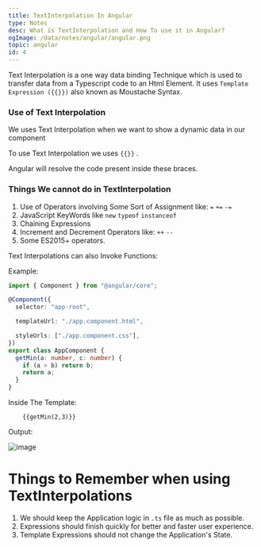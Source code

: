```yaml
---
title: TextInterpolation In Angular
type: Notes
desc: What is TextInterpolation and How To use it in Angular?
ogImage: /data/notes/angular/angular.png
topic: angular
id: 4
---
```


Text Interpolation is a one way data binding Technique which is used to transfer data from a Typescript code to an Html Element. It uses `Template Expression ({{}})` also known as Moustache Syntax.

### Use of Text Interpolation

We uses Text Interpolation when we want to show a dynamic data in our component

To use Text Interpolation we uses `{{}}` .

Angular will resolve the code present inside these braces.

### Things We cannot do in TextInterpolation

1. Use of Operators involving Some Sort of Assignment like: `=` `+=` `-=`
2. JavaScript KeyWords like `new` `typeof` `instanceof`
3. Chaining Expressions
4. Increment and Decrement Operators like: `++` `--`
5. Some ES2015+ operators.

Text Interpolations can also Invoke Functions:

Example:

```ts
import { Component } from "@angular/core";

@Component({
  selector: "app-root",

  templateUrl: "./app.component.html",

  styleUrls: ["./app.component.css"],
})
export class AppComponent {
  getMin(a: number, c: number) {
    if (a > b) return b;
    return a;
  }
}
```

Inside The Template:

```
	{{getMin(2,3)}}
```

Output:

![image](/data/notes/angular/TextInterpolationGetMin.png)

# Things to Remember when using TextInterpolations

1. We should keep the Application logic in `.ts` file as much as possible.
2. Expressions should finish quickly for better and faster user experience.
3. Template Expressions should not change the Application's State.
